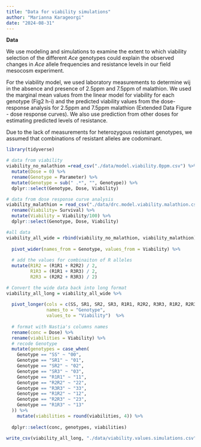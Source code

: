 ```yaml
---
title: "Data for viability simulations"
author: "Marianna Karageorgi"
date: "2024-08-31"
---
```


**Data**

We use modeling and simulations to examine the extent to which viability selection of the different *Ace* genotypes could explain the observed changes in *Ace* allele frequencies and resistance levels in our field mesocosm experiment.

For the viability model, we used laboratory measurements to determine wij in the absence and presence of 2.5ppm and 7.5ppm of malathion. We used the marginal mean values from the linear model for viability for each genotype (Fig2 h-i) and the predicted viability values from the dose-response analysis for 2.5ppm and 7.5ppm malathion (Extended Data Figure - dose response curves). We also use prediction from other doses for estimating predicted levels of resistance.

Due to the lack of measurements for heterozygous resistant genotypes, we assumed that combinations of resistant alleles are codominant.

```r
library(tidyverse)
```

```r
# data from viability 
viability_no_malathion =read_csv("./data/model.viability.0ppm.csv") %>%
  mutate(Dose = 0) %>%
  rename(Genotype = Parameter) %>%
  mutate(Genotype = sub(" .*", "", Genotype)) %>%
  dplyr::select(Genotype, Dose, Viability)

# data from dose response curve analysis 
viability_malathion = read_csv("./data/drc.model.viability.malathion.csv") %>%
  rename(Viability= Survival) %>%
  mutate(Viability = Viability/100) %>%
  dplyr::select(Genotype, Dose, Viability)

#all data
viability_all_wide = rbind(viability_no_malathion, viability_malathion) %>%
  
  pivot_wider(names_from = Genotype, values_from = Viability) %>%
  
  # add the values for combinaiton of R alleles 
  mutate(R1R2 = (R1R1 + R2R2) / 2,
         R1R3 = (R1R1 + R3R3) / 2,
         R2R3 = (R2R2 + R3R3) / 2)

# Convert the wide data back into long format
viability_all_long = viability_all_wide %>%
  
  pivot_longer(cols = c(SS, SR1, SR2, SR3, R1R1, R2R2, R3R3, R1R2, R2R3, R1R3),  
               names_to = "Genotype",             
               values_to = "Viability")  %>%
  
  # format with Nastia's columns names 
  rename(conc = Dose) %>%
  rename(viabilities = Viability) %>%
  # recode Genotype 
  mutate(genotypes = case_when(
    Genotype == "SS" ~ "00",
    Genotype == "SR1" ~ "01",
    Genotype == "SR2" ~ "02",
    Genotype == "SR3" ~ "03",
    Genotype == "R1R1" ~ "11",
    Genotype == "R2R2" ~ "22",
    Genotype == "R3R3" ~ "33",
    Genotype == "R1R2" ~ "12",
    Genotype == "R2R3" ~ "23",
    Genotype == "R1R3" ~ "13"
  )) %>%
    mutate(viabilities = round(viabilities, 4)) %>%
  
  dplyr::select(conc, genotypes, viabilities)

write_csv(viability_all_long, "./data/viability.values.simulations.csv")
```
